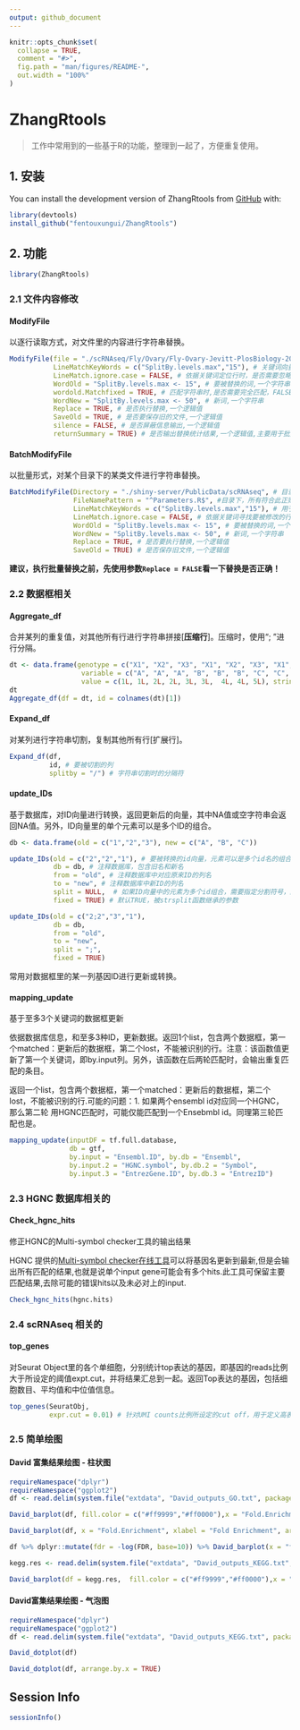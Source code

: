 ```yaml
---
output: github_document
---
```


<!-- README.md is generated from README.Rmd. Please edit that file -->

```r
knitr::opts_chunk$set(
  collapse = TRUE,
  comment = "#>",
  fig.path = "man/figures/README-",
  out.width = "100%"
)
```

# ZhangRtools

<!-- badges: start -->
<!-- badges: end -->

> 工作中常用到的一些基于R的功能，整理到一起了，方便重复使用。

## 1. 安装

You can install the development version of ZhangRtools from [GitHub](https://github.com/) with:

``` r
library(devtools)
install_github("fentouxungui/ZhangRtools")
```

## 2. 功能

```r
library(ZhangRtools)
```

### 2.1 文件内容修改

#### ModifyFile

以逐行读取方式，对文件里的内容进行字符串替换。

```r
ModifyFile(file = "./scRNAseq/Fly/Ovary/Fly-Ovary-Jevitt-PlosBiology-2020/Parameters.R", #文件路径
           LineMatchKeyWords = c("SplitBy.levels.max","15"), # 关键词向量，用于定位要被修改的行
           LineMatch.ignore.case = FALSE, # 依据关键词定位行时，是否需要忽略关键词的大小写
           WordOld = "SplitBy.levels.max <- 15", # 要被替换的词,一个字符串
           wordold.Matchfixed = TRUE, # 匹配字符串时,是否需要完全匹配，FALSE为使用正则表达式
           WordNew = "SplitBy.levels.max <- 50", # 新词,一个字符串
           Replace = TRUE, # 是否执行替换,一个逻辑值
           SaveOld = TRUE, # 是否要保存旧的文件,一个逻辑值
           silence = FALSE, # 是否屏蔽信息输出,一个逻辑值
           returnSummary = TRUE) # 是否输出替换统计结果,一个逻辑值,主要用于批量替换
```

#### BatchModifyFile

以批量形式，对某个目录下的某类文件进行字符串替换。

```r
BatchModifyFile(Directory = "./shiny-server/PublicData/scRNAseq", # 目录
                FileNamePattern = "^Parameters.R$", #目录下，所有符合此正则表达式的文件
                LineMatchKeyWords = c("SplitBy.levels.max","15"), # 用于寻找要被修改的行,一个关键词向量
                LineMatch.ignore.case = FALSE, # 依据关键词寻找要被修改的行时,是否需要忽略行关键词的大小写,一个逻辑值
                WordOld = "SplitBy.levels.max <- 15", # 要被替换的词,一个字符串
                WordNew = "SplitBy.levels.max <- 50", # 新词,一个字符串
                Replace = TRUE, # 是否要执行替换,一个逻辑值
                SaveOld = TRUE) # 是否保存旧文件,一个逻辑值
```

**建议，执行批量替换之前，先使用参数``Replace = FALSE``看一下替换是否正确！**

### 2.2 数据框相关

#### Aggregate_df

合并某列的重复值，对其他所有行进行字符串拼接[**压缩行**]。压缩时，使用“; ”进行分隔。

```r
dt <- data.frame(genotype = c("X1", "X2", "X3", "X1", "X2", "X3", "X1", "X2", "X3"),
                  variable = c("A", "A", "A", "B", "B", "B", "C", "C", "C"),
                  value = c(1L, 1L, 2L, 2L, 3L, 3L,  4L, 4L, 5L), stringsAsFactors = FALSE)
dt
Aggregate_df(df = dt, id = colnames(dt)[1])
```

#### Expand_df

对某列进行字符串切割，复制其他所有行[扩展行]。

```r
Expand_df(df, 
          id, # 要被切割的列
          splitby = "/") # 字符串切割时的分隔符
```
#### update_IDs

基于数据库，对ID向量进行转换，返回更新后的向量，其中NA值或空字符串会返回NA值。另外，ID向量里的单个元素可以是多个ID的组合。

```r
db <- data.frame(old = c("1","2","3"), new = c("A", "B", "C"))

update_IDs(old = c("2","2","1"), # 要被转换的id向量，元素可以是多个id名的组合，用| ；或其它符号隔开。
           db = db, # 注释数据库，包含旧名和新名
           from = "old", # 注释数据库中对应原来ID的列名
           to = "new", # 注释数据库中新ID的列名
           split = NULL,  # 如果ID向量中的元素为多个id组合，需要指定分割符号，默认为NULL，即为单个ID，无需分割
           fixed = TRUE) # 默认TRUE，被strsplit函数继承的参数

update_IDs(old = c("2;2","3","1"), 
           db = db,
           from = "old",
           to = "new", 
           split = ";", 
           fixed = TRUE)

```

常用对数据框里的某一列基因ID进行更新或转换。

#### mapping_update

基于至多3个关键词的数据框更新

依据数据库信息，和至多3种ID，更新数据。返回1个list，包含两个数据框，第一个matched：更新后的数据框，第二个lost，不能被识别的行。注意：该函数值更新了第一个关键词，即by.input列。另外，该函数在后两轮匹配时，会输出重复匹配的条目。

返回一个list，包含两个数据框，第一个matched：更新后的数据框，第二个lost，不能被识别的行.可能的问题：1. 如果两个ensembl id对应同一个HGNC，那么第二轮
用HGNC匹配时，可能仅能匹配到一个Ensebmbl id。同理第三轮匹配也是。

```r
mapping_update(inputDF = tf.full.database, 
               db = gtf, 
               by.input = "Ensembl.ID", by.db = "Ensembl", 
               by.input.2 = "HGNC.symbol", by.db.2 = "Symbol",
               by.input.3 = "EntrezGene.ID", by.db.3 = "EntrezID")
```



### 2.3 HGNC 数据库相关的

#### Check_hgnc_hits

修正HGNC的Multi-symbol checker工具的输出结果

HGNC 提供的[Multi-symbol checker在线工具](https://www.genenames.org/tools/multi-symbol-checker/)可以将基因名更新到最新,但是会输出所有匹配的结果,也就是说单个input gene可能会有多个hits.此工具可保留主要匹配结果,去除可能的错误hits以及未必对上的input.

```r
Check_hgnc_hits(hgnc.hits)
```

### 2.4 scRNAseq 相关的

#### top_genes

对Seurat Object里的各个单细胞，分别统计top表达的基因，即基因的reads比例大于所设定的阈值expt.cut，并将结果汇总到一起。返回Top表达的基因，包括细胞数目、平均值和中位值信息。
 
```r
top_genes(SeuratObj, 
          expr.cut = 0.01) # 针对UMI counts比例所设定的cut off，用于定义高表达的基因。
```


### 2.5 简单绘图

#### David 富集结果绘图 - **柱状图**

```r
requireNamespace("dplyr")
requireNamespace("ggplot2")
df <- read.delim(system.file("extdata", "David_outputs_GO.txt", package = "ZhangRtools"), stringsAsFactors = FALSE)

David_barplot(df, fill.color = c("#ff9999","#ff0000"),x = "Fold.Enrichment", xlabel = "Fold Enrichment")

David_barplot(df, x = "Fold.Enrichment", xlabel = "Fold Enrichment", arrange.by.x = TRUE)

df %>% dplyr::mutate(fdr = -log(FDR, base=10)) %>% David_barplot(x = "fdr", xlabel = "-log(10)FDR")

kegg.res <- read.delim(system.file("extdata", "David_outputs_KEGG.txt",package = "ZhangRtools"), stringsAsFactors = FALSE)

David_barplot(df = kegg.res,  fill.color = c("#ff9999","#ff0000"),x = "Fold.Enrichment", xlabel = "Fold Enrichment")
```

#### David富集结果绘图 - **气泡图**

```r
requireNamespace("dplyr")
requireNamespace("ggplot2")
df <- read.delim(system.file("extdata", "David_outputs_KEGG.txt", package = "ZhangRtools"), stringsAsFactors = FALSE)

David_dotplot(df)

David_dotplot(df, arrange.by.x = TRUE)
```

## Session Info

```r
sessionInfo()
```






